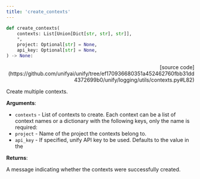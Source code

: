 ```yaml
---
title: 'create_contexts'
---
```


```python
def create_contexts(
    contexts: List[Union[Dict[str, str], str]],
    *,
    project: Optional[str] = None,
    api_key: Optional[str] = None,
) -> None:
```

<p align="right">[source code](https://github.com/unifyai/unify/tree/ef170936680351a452462760fbb31dd4372699b0/unify/logging/utils/contexts.py#L82)</p>

Create multiple contexts.

**Arguments**:

- `contexts` - List of contexts to create. Each context can be a list of context names or a dictionary with the following keys, only the name is required:
- `project` - Name of the project the contexts belong to.
- `api_key` - If specified, unify API key to be used. Defaults to the value in the



**Returns**:

A message indicating whether the contexts were successfully created.
